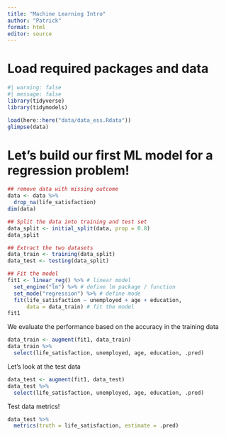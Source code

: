 ---
title: "Machine Learning Intro"
author: "Patrick"
format: html
editor: source
---

# Load required packages and data

```{r}
#| warning: false
#| message: false
library(tidyverse)
library(tidymodels)

load(here::here("data/data_ess.Rdata"))
glimpse(data)
```

# Let's build our first ML model for a regression problem!

```{r}
## remove data with missing outcome
data <- data %>% 
  drop_na(life_satisfaction)
dim(data)

## Split the data into training and test set
data_split <- initial_split(data, prop = 0.8)
data_split

## Extract the two datasets
data_train <- training(data_split)
data_test <- testing(data_split)

## Fit the model
fit1 <- linear_reg() %>% # linear model
  set_engine("lm") %>% # define lm package / function
  set_mode("regression") %>% # define mode
  fit(life_satisfaction ~ unemployed + age + education,
      data = data_train) # fit the model
fit1
```

We evaluate the performance based on the accuracy in the training data

```{r}
data_train <- augment(fit1, data_train)
data_train %>% 
  select(life_satisfaction, unemployed, age, education, .pred)
```

Let's look at the test data

```{r}
data_test <- augment(fit1, data_test)
data_test %>% 
  select(life_satisfaction, unemployed, age, education, .pred)
```

Test data metrics!

```{r}
data_test %>% 
  metrics(truth = life_satisfaction, estimate = .pred)
```

